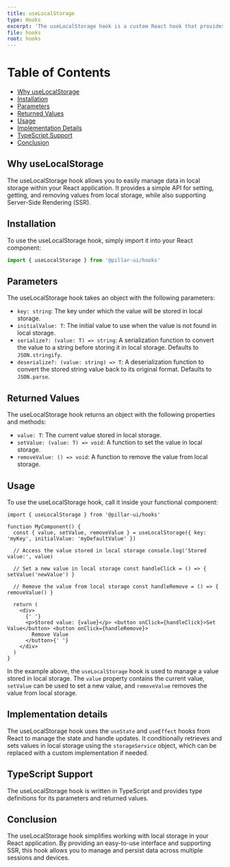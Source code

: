 ```yaml
---
title: useLocalStorage
type: Hooks
excerpt: 'The useLocalStorage hook is a custom React hook that provides an interface for working with local storage while supporting Server-Side Rendering (SSR).'
file: hooks
root: hooks
---
```


# Table of Contents

- [Why useLocalStorage](#why-uselocalstorage)
- [Installation](#installation)
- [Parameters](#parameters)
- [Returned Values](#returned-values)
- [Usage](#usage)
- [Implementation Details](#implementation-details)
- [TypeScript Support](#typescript-support)
- [Conclusion](#conclusion)

## Why useLocalStorage

The useLocalStorage hook allows you to easily manage data in local storage within your React application. It provides a simple API for setting, getting, and removing values from local storage, while also supporting Server-Side Rendering (SSR).

## Installation

To use the useLocalStorage hook, simply import it into your React component:

```ts
import { useLocalStorage } from '@pillar-ui/hooks'
```

## Parameters

The useLocalStorage hook takes an object with the following parameters:

- `key: string`: The key under which the value will be stored in local storage.
- `initialValue: T`: The initial value to use when the value is not found in local storage.
- `serialize?: (value: T) => string`: A serialization function to convert the value to a string before storing it in local storage. Defaults to `JSON.stringify`.
- `deserialize?: (value: string) => T`: A deserialization function to convert the stored string value back to its original format. Defaults to `JSON.parse`.

## Returned Values

The useLocalStorage hook returns an object with the following properties and methods:

- `value: T`: The current value stored in local storage.
- `setValue: (value: T) => void`: A function to set the value in local storage.
- `removeValue: () => void`: A function to remove the value from local storage.

## Usage

To use the useLocalStorage hook, call it inside your functional component:

```tsx
import { useLocalStorage } from '@pillar-ui/hooks'

function MyComponent() {
  const { value, setValue, removeValue } = useLocalStorage({ key: 'myKey', initialValue: 'myDefaultValue' })

  // Access the value stored in local storage console.log('Stored value:', value)

  // Set a new value in local storage const handleClick = () => { setValue('newValue') }

  // Remove the value from local storage const handleRemove = () => { removeValue() }

  return (
    <div>
      {' '}
      <p>Stored value: {value}</p> <button onClick={handleClick}>Set Value</button> <button onClick={handleRemove}>
        Remove Value
      </button>{' '}
    </div>
  )
}
```

In the example above, the `useLocalStorage` hook is used to manage a value stored in local storage. The `value` property contains the current value, `setValue` can be used to set a new value, and `removeValue` removes the value from local storage.

## Implementation details

The useLocalStorage hook uses the `useState` and `useEffect` hooks from React to manage the state and handle updates. It conditionally retrieves and sets values in local storage using the `storageService` object, which can be replaced with a custom implementation if needed.

## TypeScript Support

The useLocalStorage hook is written in TypeScript and provides type definitions for its parameters and returned values.

## Conclusion

The useLocalStorage hook simplifies working with local storage in your React application. By providing an easy-to-use interface and supporting SSR, this hook allows you to manage and persist data across multiple sessions and devices.
